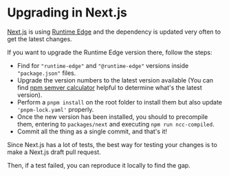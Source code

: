 # Upgrading in Next.js

[Next.js](https://github.com/vercel/next.js/) is using [Runtime Edge](https://edge-runtime.vercel.app/) and the dependency is updated very often to get the latest changes.

If you want to upgrade the Runtime Edge version there, follow the steps:

- Find for `"runtime-edge"` and `"@runtime-edge"` versions inside `"package.json"` files.
- Upgrade the version numbers to the latest version available (You can find [npm semver calculator](https://semver.npmjs.com/) helpful to determine what's the latest version).
- Perform a `pnpm install` on the root folder to install them but also update `'pnpm-lock.yaml'` properly.
- Once the new version has been installed, you should to precompile them, entering to `packages/next` and executing `npm run ncc-compiled`.
- Commit all the thing as a single commit, and that's it!

Since Next.js has a lot of tests, the best way for testing your changes is to make a Next.js draft pull request.

Then, if a test failed, you can reproduce it locally to find the gap.
